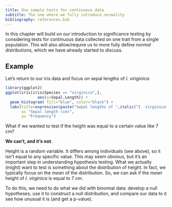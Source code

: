 ```yaml
---
title: One sample tests for continuous data
subtitle: The one where we fully introduce normality
bibliography: references.bib
---
```


In this chapter will build on our introduction to significance testing
by considering tests for continuous data collected on one trait from a
single population. This will also allow/require us to more fully define
*normal* distributions, which we have already started to discuss.

## Example

Let's return to our iris data and focus on sepal lengths of *I.
viriginica*.

```r
library(ggplot2)
ggplot(iris[iris$Species == "virginica",],
              aes(x=Sepal.Length)) +
  geom_histogram( fill="blue", color="black") +
  labs(title=expression(paste("Sepal lengths of ",italic("I. virginica"))),
       x= "Sepal length (cm)",
       y= "Frequency")
```

What if we wanted to test if the height was equal to a certain value
like 7 cm?

**We can't, and it's not**.

Height is a random variable. It differs among individuals (see above),
so it isn't equal to any specific value. This may seem obvious, but it's
an important step in understanding hypothesis testing. What we actually
(might) want to test is something about the distribution of height. In
fact, we typically focus on the *mean* of the distribution. So, we can
ask if the *mean* height of *I. virginica* is equal to 7 cm.

To do this, we need to do what we did with binomial data: develop a null
hypotheses, use it to construct a null distribution, and compare our
data to it see how unusual it is (and get a p-value).
